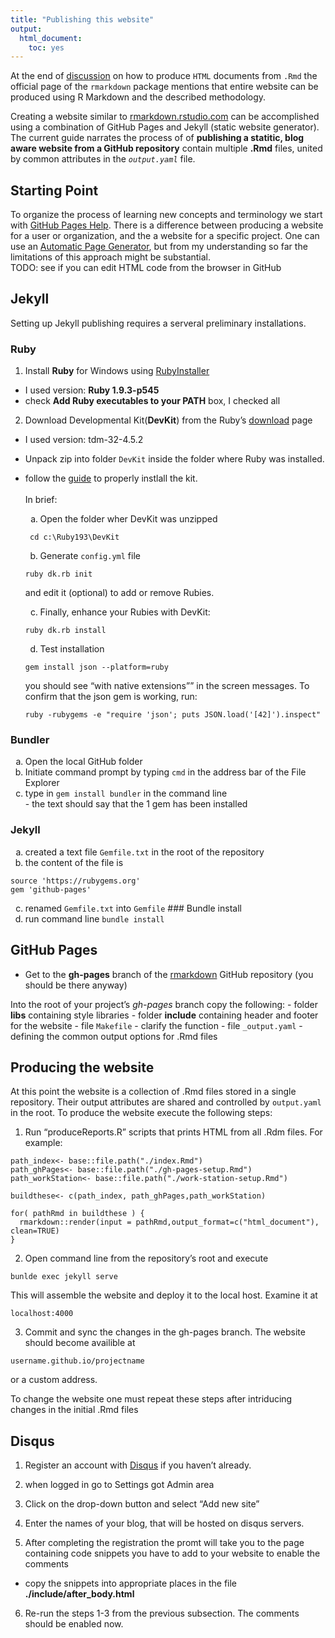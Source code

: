```yaml
---
title: "Publishing this website"
output:
  html_document:
    toc: yes
---
```


At the end of [discussion](http://rmarkdown.rstudio.com/html_document_format.html#creating-a-website) on how to produce <code>HTML</code> documents from <code>.Rmd</code> the official page of the <code>rmarkdown</code> package mentions that entire website can be produced using R Markdown and the described methodology. 

Creating a website similar to [rmarkdown.rstudio.com](rmarkdown.rstudio.com) can be accomplished using a combination of GitHub Pages and Jekyll (static website generator). The current guide narrates the process of of **publishing a statitic, blog aware website from a GitHub repository** contain multiple **.Rmd** files, united by common attributes in the <code>_output.yaml_</code> file.


## Starting Point

To organize the process of learning new concepts and terminology we start with  [GitHub Pages Help](https://help.github.com/categories/20/articles). There is a difference between producing a website for a user or organization, and the a website for a specific project. One can use an  [Automatic Page Generator](https://help.github.com/articles/creating-pages-with-the-automatic-generator), but from my understanding so far the limitations of this approach might be substantial. 
</br>
TODO: see if you can edit HTML code from the browser in GitHub 

    
  
## Jekyll

Setting up Jekyll publishing requires a serveral preliminary  installations. 

### Ruby  
  1. Install **Ruby** for Windows using [RubyInstaller](https://www.ruby-lang.org/en/installation/#rubyinstaller)  
  - I used version: **Ruby 1.9.3-p545**
  - check **Add Ruby executables to your PATH** box, I checked all

  2. Download Developmental Kit(**DevKit**) from the Ruby's [download](https://github.com/postmodern/ruby-install) page
  - I used version: tdm-32-4.5.2
  - Unpack zip into folder <code>DevKit</code> inside the folder where Ruby was installed.  
  - follow the [guide](https://github.com/oneclick/rubyinstaller/wiki/Development-kit) to properly instlall the kit.</br>   
In brief:  
    a. Open the folder wher DevKit was unzipped  
 ```
  cd c:\Ruby193\DevKit 
 ```  
    b. Generate <code>config.yml</code> file  
 ```
 ruby dk.rb init
 ```  
 and edit it (optional) to add or remove Rubies. 
 
    c. Finally, enhance your Rubies with DevKit:  
 ```
 ruby dk.rb install
 ```  
    d. Test installation 
```
gem install json --platform=ruby
```  
you should see "with native extensions"" in the screen messages. To confirm that the json gem is working, run:
```
ruby -rubygems -e "require 'json'; puts JSON.load('[42]').inspect"
```  

 
### Bundler  
  a. Open the local GitHub folder  
  b. Initiate command prompt by typing <code>cmd</code> in the address bar of the File Explorer  
  c. type in <code>gem install bundler</code> in the command line  
    - the text should say that the 1 gem has been installed  
  
### Jekyll  
  a. created a text file <code>Gemfile.txt</code> in the root of the repository
  b. the content of the file is
```
source 'https://rubygems.org'
gem 'github-pages'
```
  c. renamed <code>Gemfile.txt</code> into <code>Gemfile</code>
 ### Bundle install  
  d. run command line <code>bundle install</code>
    
## GitHub Pages


  - Get to the **gh-pages** branch of the [rmarkdown](https://github.com/rstudio/rmarkdown/tree/gh-pages) GitHub repository (you should be there anyway)

Into the root of your project's _gh-pages_ branch copy the following:
  - folder **libs** containing style libraries
  - folder **include** containing header and footer for the website
  - file <code>Makefile</code> - clarify the function
  - file <code>_output.yaml</code> - defining the common output options for .Rmd files
  
## Producing the website

At this point the website is a collection of .Rmd files stored in a single repository. Their output attributes are shared and controlled by <code>output.yaml</code> in the root.  To produce the website execute the following steps:

1. Run "produceReports.R" scripts that  prints HTML from all .Rdm files. For example:  

```
path_index<- base::file.path("./index.Rmd")
path_ghPages<- base::file.path("./gh-pages-setup.Rmd")
path_workStation<- base::file.path("./work-station-setup.Rmd")

buildthese<- c(path_index, path_ghPages,path_workStation)

for( pathRmd in buildthese ) {
  rmarkdown::render(input = pathRmd,output_format=c("html_document"), clean=TRUE)
}
```

2. Open command line from the repository's root and execute
```
bunlde exec jekyll serve
```
This will assemble the website and deploy it to the local host. Examine it at
```
localhost:4000
```

3. Commit and sync the changes in the gh-pages branch. The website should become availible at 
```
username.github.io/projectname
```
or a custom address.

To change the website one must repeat these steps after intriducing changes in the initial .Rmd files


## Disqus

1. Register an account with [Disqus](disqus.com) if you haven't already.

2. when logged in go to Settings got Admin area 

3. Click on the drop-down button and select "Add new site"

4. Enter the names of your blog, that will be hosted on disqus servers.

5. After completing the registration the promt will take you to the page containing code snippets you have to add to your website to enable the comments
  - copy the snippets into appropriate places in the file **./include/after_body.html**
  
6. Re-run the steps 1-3 from the previous subsection. The comments should be enabled now.

  
  
  
  
  
  
  
  
  
  
  
  
  
  
  
  
  
  
  
  
  
  
  
  
  
  
  
  
  
  
  
  
  